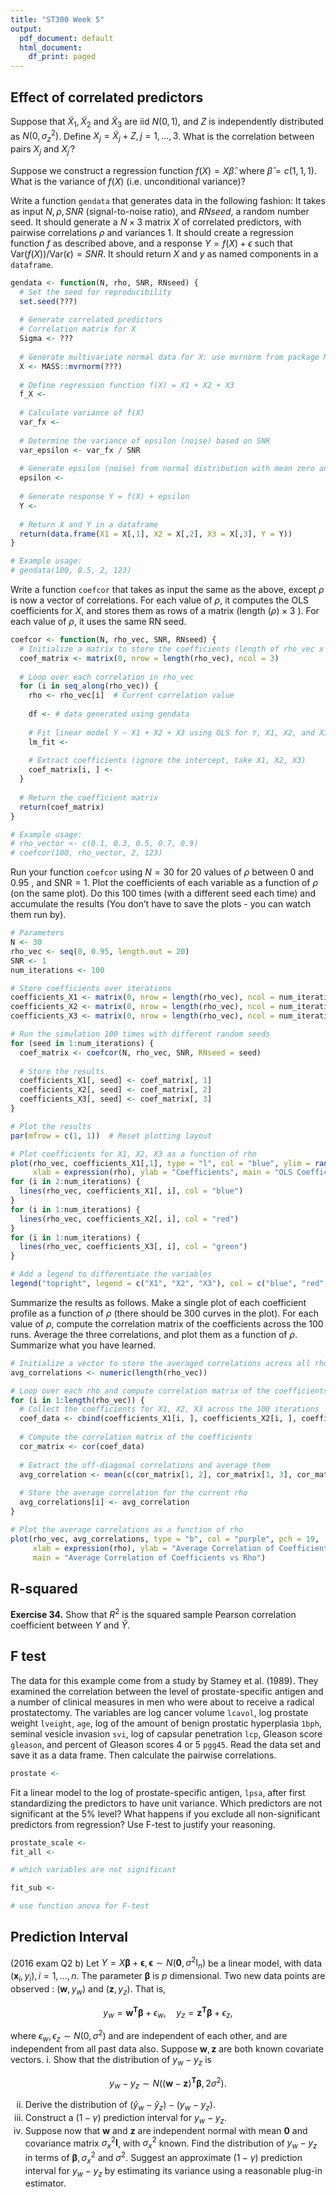 ```yaml
---
title: "ST300 Week 5"
output:
  pdf_document: default
  html_document:
    df_print: paged
---
```

## Effect of correlated predictors

Suppose that $\tilde{X}_1, \tilde{X}_2$ and $\tilde{X}_3$ are iid $N(0,1)$, and $Z$ is independently distributed as $N\left(0, \sigma_z^2\right)$. Define $X_j=\tilde{X}_j+Z, j=1, \ldots, 3$. What is the correlation between pairs $X_j$ and $X_{j^{\prime}}$?

Suppose we construct a regression function $f(X) = X \hat{\beta}$. where $\hat{\beta}=c(1,1,1)$. What is the variance of $f(X)$ (i.e. unconditional variance)?

Write a function `gendata` that generates data in the following fashion: It takes as input $N, \rho, SNR$ (signal-to-noise ratio), and $RNseed$, a random number seed. It should generate a $N \times 3$ matrix $X$ of correlated predictors, with pairwise correlations $\rho$ and variances 1. It should create a regression function $f$ as described above, and a response $Y = f(X)+\epsilon$ such that $\text{Var}(f(X)) / \text{Var}(\epsilon)=SNR$. It should return $X$ and $y$ as named components in a `dataframe`.
```r
gendata <- function(N, rho, SNR, RNseed) {
  # Set the seed for reproducibility
  set.seed(???)
  
  # Generate correlated predictors
  # Correlation matrix for X
  Sigma <- ???
  
  # Generate multivariate normal data for X: use mvrnorm from package MASS
  X <- MASS::mvrnorm(???)
  
  # Define regression function f(X) = X1 + X2 + X3
  f_X <- 
  
  # Calculate variance of f(X)
  var_fx <- 
  
  # Determine the variance of epsilon (noise) based on SNR
  var_epsilon <- var_fx / SNR
  
  # Generate epsilon (noise) from normal distribution with mean zero and variance var_epsilon
  epsilon <- 
  
  # Generate response Y = f(X) + epsilon
  Y <- 
  
  # Return X and Y in a dataframe
  return(data.frame(X1 = X[,1], X2 = X[,2], X3 = X[,3], Y = Y))
}

# Example usage:
# gendata(100, 0.5, 2, 123)

```

Write a function `coefcor` that takes as input the same as the above, except $\rho$ is now a vector of correlations. For each value of $\rho$, it computes the OLS coefficients for $X$, and stores them as rows of a matrix (length $(\rho) \times 3$ ). For each value of $\rho$, it uses the same RN seed.
```r
coefcor <- function(N, rho_vec, SNR, RNseed) {
  # Initialize a matrix to store the coefficients (length of rho_vec x 3)
  coef_matrix <- matrix(0, nrow = length(rho_vec), ncol = 3)
  
  # Loop over each correlation in rho_vec
  for (i in seq_along(rho_vec)) {
    rho <- rho_vec[i]  # Current correlation value
    
    df <- # data generated using gendata
    
    # Fit linear model Y ~ X1 + X2 + X3 using OLS for Y, X1, X2, and X3 from df
    lm_fit <- 
    
    # Extract coefficients (ignore the intercept, take X1, X2, X3)
    coef_matrix[i, ] <- 
  }
  
  # Return the coefficient matrix
  return(coef_matrix)
}

# Example usage:
# rho_vector <- c(0.1, 0.3, 0.5, 0.7, 0.9)
# coefcor(100, rho_vector, 2, 123)
```

Run your function `coefcor` using $N = 30$ for 20 values of $\rho$ between 0 and 0.95 , and $\mathrm{SNR}=1$. Plot the coefficients of each variable as a function of $\rho$ (on the same plot). Do this 100 times (with a different seed each time) and accumulate the results (You don't have to save the plots - you can watch them run by).
```r
# Parameters
N <- 30
rho_vec <- seq(0, 0.95, length.out = 20)
SNR <- 1
num_iterations <- 100

# Store coefficients over iterations
coefficients_X1 <- matrix(0, nrow = length(rho_vec), ncol = num_iterations)
coefficients_X2 <- matrix(0, nrow = length(rho_vec), ncol = num_iterations)
coefficients_X3 <- matrix(0, nrow = length(rho_vec), ncol = num_iterations)

# Run the simulation 100 times with different random seeds
for (seed in 1:num_iterations) {
  coef_matrix <- coefcor(N, rho_vec, SNR, RNseed = seed)
  
  # Store the results
  coefficients_X1[, seed] <- coef_matrix[, 1]
  coefficients_X2[, seed] <- coef_matrix[, 2]
  coefficients_X3[, seed] <- coef_matrix[, 3]
}

# Plot the results
par(mfrow = c(1, 1))  # Reset plotting layout

# Plot coefficients for X1, X2, X3 as a function of rho
plot(rho_vec, coefficients_X1[,1], type = "l", col = "blue", ylim = range(c(coefficients_X1, coefficients_X2, coefficients_X3)),
     xlab = expression(rho), ylab = "Coefficients", main = "OLS Coefficients vs Correlation (100 Iterations)")
for (i in 2:num_iterations) {
  lines(rho_vec, coefficients_X1[, i], col = "blue")
}
for (i in 1:num_iterations) {
  lines(rho_vec, coefficients_X2[, i], col = "red")
}
for (i in 1:num_iterations) {
  lines(rho_vec, coefficients_X3[, i], col = "green")
}

# Add a legend to differentiate the variables
legend("topright", legend = c("X1", "X2", "X3"), col = c("blue", "red", "green"), lty = 1)
```

Summarize the results as follows. Make a single plot of each coefficient profile as a function of $\rho$ (there should be 300 curves in the plot). For each value of $\rho$, compute the correlation matrix of the coefficients across the 100 runs. Average the three correlations, and plot them as a function of $\rho$. Summarize what you have learned.
```r
# Initialize a vector to store the averaged correlations across all rho values
avg_correlations <- numeric(length(rho_vec))

# Loop over each rho and compute correlation matrix of the coefficients
for (i in 1:length(rho_vec)) {
  # Collect the coefficients for X1, X2, X3 across the 100 iterations
  coef_data <- cbind(coefficients_X1[i, ], coefficients_X2[i, ], coefficients_X3[i, ])
  
  # Compute the correlation matrix of the coefficients
  cor_matrix <- cor(coef_data)
  
  # Extract the off-diagonal correlations and average them
  avg_correlation <- mean(c(cor_matrix[1, 2], cor_matrix[1, 3], cor_matrix[2, 3]))
  
  # Store the average correlation for the current rho
  avg_correlations[i] <- avg_correlation
}

# Plot the average correlations as a function of rho
plot(rho_vec, avg_correlations, type = "b", col = "purple", pch = 19, 
     xlab = expression(rho), ylab = "Average Correlation of Coefficients",
     main = "Average Correlation of Coefficients vs Rho")
```

## R-squared
**Exercise 34.** Show that $R^2$ is the squared sample Pearson correlation coefficient between $Y$ and $\hat{Y}$.

## F test
The data for this example come from a study by Stamey et al. (1989). They examined the correlation between the level of prostate-specific antigen and a number of clinical measures in men who were about to receive a radical prostatectomy. The variables are log cancer volume `lcavol`, log prostate weight `lveight`, `age`, log of the amount of benign prostatic hyperplasia `1bph`, seminal vesicle invasion `svi`, log of capsular penetration `lcp`, Gleason score `gleason`, and percent of Gleason scores 4 or 5 `pgg45`. Read the data set and save it as a data frame. Then calculate the pairwise correlations. 

```r
prostate <- 

```
Fit a linear model to the log of prostate-specific antigen, `lpsa`, after first standardizing the predictors to have unit variance. Which predictors are not significant at the $5\%$ level? What happens if you exclude all non-significant predictors from regression? Use F-test to justify your reasoning.
```r
prostate_scale <- 
fit_all <- 

# which variables are not significant

fit_sub <- 

# use function anova for F-test
```

## Prediction Interval
(2016 exam Q2 b) Let $Y=X \boldsymbol{\beta}+\boldsymbol{\epsilon}, \boldsymbol{\epsilon} \sim N\left(\mathbf{0}, \sigma^2 \mathrm{I}_n\right)$ be a linear model, with data $\left(\mathbf{x}_i, y_i\right), i=1, \ldots, n$. The parameter $\boldsymbol{\beta}$ is $p$ dimensional.
Two new data points are observed : $\left(\mathbf{w}, y_w\right)$ and $\left(\mathbf{z}, y_z\right)$. That is,

$$
y_w=\mathbf{w}^{\mathbf{T}} \boldsymbol{\beta}+\epsilon_w, \quad y_z=\mathbf{z}^{\mathbf{T}} \boldsymbol{\beta}+\epsilon_z,
$$

where $\epsilon_w, \epsilon_z \sim N\left(0, \sigma^2\right)$ and are independent of each other, and are independent from all past data also. Suppose $\mathbf{w}, \mathbf{z}$ are both known covariate vectors.
i. Show that the distribution of $y_w-y_z$ is

$$
y_w-y_z \sim N\left((\mathbf{w}-\mathbf{z})^{\mathbf{T}} \boldsymbol{\beta}, 2 \sigma^2\right) .
$$

ii. Derive the distribution of $\left(\hat{y}_w-\hat{y}_z\right)-\left(y_w-y_z\right)$.
iii. Construct a $(1-\gamma)$ prediction interval for $y_w-y_z$.
iv. Suppose now that $\mathbf{w}$ and $\mathbf{z}$ are independent normal with mean $\mathbf{0}$ and covariance matrix $\sigma_x^2 \mathbf{I}$, with $\sigma_x^2$ known. Find the distribution of $y_w-y_z$ in terms of $\boldsymbol{\beta}, \sigma_x^2$ and $\sigma^2$. Suggest an approximate $(1-\gamma)$ prediction interval for $y_w-y_z$ by estimating its variance using a reasonable plug-in estimator.

